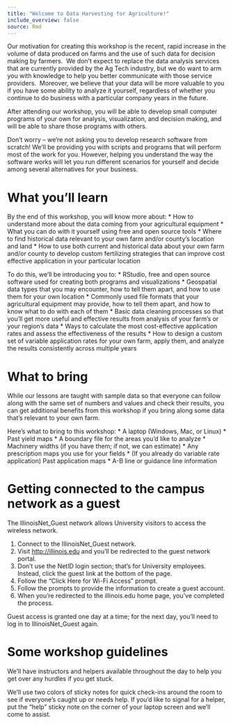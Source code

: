 ```yaml
---
title: "Welcome to Data Harvesting for Agriculture!"
include_overview: false
source: Rmd
---
```


Our motivation for creating this workshop is the recent, rapid increase in the volume of data produced on farms and the use of such data for decision making by farmers.  We don't expect to replace the data analysis services that are currently provided by the Ag Tech industry, but we do want to arm you with knowledge to help you better communicate with those service providers.  Moreover, we believe that your data will be more valuable to you if you have some ability to analyze it yourself, regardless of whether you continue to do business with a particular company years in the future.  

After attending our workshop, you will be able to develop small computer programs of your own for analysis, visualization, and decision making, and will be able to share those programs with others.

Don't worry -- we're not asking you to develop research software from scratch! We'll be providing you with scripts and programs that will perform most of the work for you. However, helping you understand the way the software works will let you run different scenarios for yourself and decide among several alternatives for your business.

# What you'll learn

By the end of this workshop, you will know more about:
* How to understand more about the data coming from your agricultural equipment
* What you can do with it yourself using free and open source tools
* Where to find historical data relevant to your own farm and/or county's location and land
* How to use both current and historical data about your own farm and/or county to develop custom fertilizing strategies 
that can improve cost effective application in your particular location

To do this, we'll be introducing you to:
* RStudio, free and open source software used for creating both programs and visualizations
* Geospatial data types that you may encounter, how to tell them apart, and how to use them for your own location
* Commonly used file formats that your agricultural equipment may provide, how to tell them apart, and how to know what to do with each of them
* Basic data cleaning processes so that you'll get more useful and effective results from analysis of your farm's or your region's data
* Ways to calculate the most cost-effective application rates and assess the effectiveness of the results
* How to design a custom set of variable application rates for your own farm, apply them, and analyze the results consistently across multiple years
 
# What to bring
While our lessons are taught with sample data so that everyone can follow along with the same set of numbers and values and check their results, you can get additional benefits from this workshop if you bring along some data that's relevant to your own farm.

Here's what to bring to this workshop:
* A laptop (Windows, Mac, or Linux)
* Past yield maps
* A boundary file for the areas you'd like to analyze
* Machinery widths (if you have them; if not, we can estimate)
* Any prescription maps you use for your fields
* (If you already do variable rate application) Past application maps
* A-B line or guidance line information

# Getting connected to the campus network as a guest

The IllinoisNet_Guest network allows University visitors to access the wireless network.

1. Connect to the IllinoisNet_Guest network.
2. Visit [http://illinois.edu](http://illinois.edu) and you'll be redirected to the guest network portal.
3. Don't use the NetID login section; that's for University employees. Instead, click the guest link at the bottom of the page.
4. Follow the "Click Here for Wi-Fi Access" prompt.
5. Follow the prompts to provide the information to create a guest account.
6. When you're redirected to the illinois.edu home page, you've completed the process.

Guest access is granted one day at a time; for the next day, you'll need to log in to IllinoisNet_Guest again.

# Some workshop guidelines
We'll have instructors and helpers available throughout the day to help you get over any hurdles if you get stuck. 

We'll use two colors of sticky notes for quick check-ins around the room to see if everyone's caught up or needs help. If you'd like to signal for a helper, put the "help" sticky note on the corner of your laptop screen and we'll come to assist.
